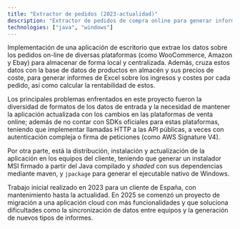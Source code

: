 ```yaml
---
title: "Extractor de pedidos (2023-actualidad)"
description: "Extractor de pedidos de compra online para generar informes de ventas y rentabilidad"
technologies: ["java", "windows"]
---
```


Implementación de una aplicación de escritorio que extrae los datos sobre los pedidos on-line
de diversas plataformas (como WooCommerce, Amazon y Ebay) para almacenar de forma local y
centralizada. Además, cruza estos datos con la base de datos de productos en almacén y sus
precios de coste, para generar informes de Excel sobre los ingresos y costes por cada pedido,
así como calcular la rentabilidad de estos.

Los principales problemas enfrentados en este proyecto fueron la diversidad de formatos de los
datos de entrada y la necesidad de mantener la aplicación actualizada con los cambios en las
plataformas de venta online; además de no contar con SDKs oficiales para estas plataformas,
teniendo que implementar llamadas HTTP a las API públicas, a veces con autenticación compleja
o firma de peticiones (como AWS Signature V4).

Por otra parte, está la distribución, instalación y actualización de la aplicación en los
equipos del cliente, teniendo que generar un instalador MSI firmado a partir del Java compilado
y _shaded_ con sus dependencias mediante maven, y `jpackage` para generar el ejecutable nativo
de Windows.

Trabajo inicial realizado en 2023 para un cliente de España, con mantenimiento hasta la actualidad.
En 2025 se comenzó un proyecto de migración a una aplicación cloud con más funcionalidades y que
soluciona dificultades como la sincronización de datos entre equipos y la generación de nuevos tipos
de informes.

